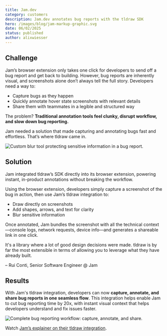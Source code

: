 ```yaml
---
title: Jam.dev
category: customers
description: Jam.dev annotates bug reports with the tldraw SDK
hero: /images/blog/jam-markup-graphic.svg
date: 06/02/2025
status: published
author: alixwiesser
---
```


## Challenge

Jam’s browser extension only takes one click for developers to send off a bug report and get back to building. However, bug reports are inherently visual, and screenshots alone don’t always tell the full story. Developers need a way to:

- Capture bugs as they happen
- Quickly annotate hover state screenshots with relevant details
- Share them with teammates in a legible and structured way

The problem? **Traditional annotation tools feel clunky, disrupt workflow, and slow down bug reporting.**

Jam needed a solution that made capturing and annotating bugs fast and effortless. That’s where tldraw came in.

<Image
	src="/images/blog/jam-blur-tool.gif"
	alt="Custom blur tool protecting sensitive information in a bug report."
	title="Custom blur tool protecting sensitive information in a bug report."
/>

## Solution

Jam integrated tldraw’s SDK directly into its browser extension, powering instant, in-product annotations without breaking the workflow.

Using the browser extension, developers simply capture a screenshot of the bug in action, then use Jam’s tldraw integration to:

- Draw directly on screenshots
- Add shapes, arrows, and text for clarity
- Blur sensitive information

Once annotated, Jam bundles the screenshot with all the technical context—console logs, network requests, device info—and generates a shareable link in one click.

<Callout type="quote">
It's a library where a lot of good design decisions were made. tldraw is by far the most extensible in terms of allowing you to leverage what they have already built.

– Rui Conti, Senior Software Engineer @ Jam

</Callout>

## Results

With Jam's tldraw integration, developers can now **capture, annotate, and share bug reports in one seamless flow**. This integration helps enable Jam to cut bug reporting time by 20x, with instant visual context that helps developers understand and fix issues faster.

<Image
	src="/images/blog/jam-annotation.gif"
	alt="Complete bug reporting workflow: capture, annotate, and share."
	title="Complete bug reporting workflow: capture, annotate, and share."
/>

Watch [Jam’s explainer on their tldraw integration](https://www.youtube.com/watch?v=tHQW_K2pEgI).

<YouTube
	src="https://www.youtube.com/watch?v=tHQW_K2pEgI"
	caption="Jam.dev: How We Built Video Annotations with tldraw"
/>
